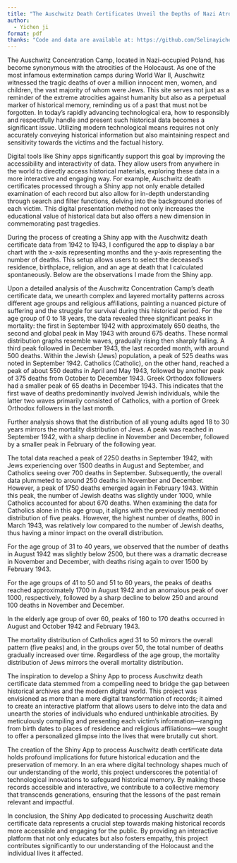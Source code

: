 ```yaml
---
title: "The Auschwitz Death Certificates Unveil the Depths of Nazi Atrocities"
author: 
  - Yichen ji
format: pdf
thanks: "Code and data are available at: https://github.com/Selinayichenji/Canadian_election_prediction.git."
---
```


The Auschwitz Concentration Camp, located in Nazi-occupied Poland, has become synonymous with the atrocities of the Holocaust. As one of the most infamous extermination camps during World War II, Auschwitz witnessed the tragic deaths of over a million innocent men, women, and children, the vast majority of whom were Jews. This site serves not just as a reminder of the extreme atrocities against humanity but also as a perpetual marker of historical memory, reminding us of a past that must not be forgotten. In today's rapidly advancing technological era, how to responsibly and respectfully handle and present such historical data becomes a significant issue. Utilizing modern technological means requires not only accurately conveying historical information but also maintaining respect and sensitivity towards the victims and the factual history.


Digital tools like Shiny apps significantly support this goal by improving the accessibility and interactivity of data. They allow users from anywhere in the world to directly access historical materials, exploring these data in a more interactive and engaging way. For example, Auschwitz death certificates processed through a Shiny app not only enable detailed examination of each record but also allow for in-depth understanding through search and filter functions, delving into the background stories of each victim. This digital presentation method not only increases the educational value of historical data but also offers a new dimension in commemorating past tragedies.

During the process of creating a Shiny app with the Auschwitz death certificate data from 1942 to 1943, I configured the app to display a bar chart with the x-axis representing months and the y-axis representing the number of deaths. This setup allows users to select the deceased's residence, birthplace, religion, and an age at death that I calculated spontaneously. Below are the observations I made from the Shiny app.

Upon a detailed analysis of the Auschwitz Concentration Camp's death certificate data, we unearth complex and layered mortality patterns across different age groups and religious affiliations, painting a nuanced picture of suffering and the struggle for survival during this historical period. For the age group of 0 to 18 years, the data revealed three significant peaks in mortality: the first in September 1942 with approximately 650 deaths, the second and global peak in May 1943 with around 675 deaths. These normal distribution graphs resemble waves, gradually rising then sharply falling. A third peak followed in December 1943, the last recorded month, with around 500 deaths. Within the Jewish (Jews) population, a peak of 525 deaths was noted in September 1942. Catholics (Catholic), on the other hand, reached a peak of about 550 deaths in April and May 1943, followed by another peak of 375 deaths from October to December 1943. Greek Orthodox followers had a smaller peak of 65 deaths in December 1943.
This indicates that the first wave of deaths predominantly involved Jewish individuals, while the latter two waves primarily consisted of Catholics, with a portion of Greek Orthodox followers in the last month.

Further analysis shows that the distribution of all young adults aged 18 to 30 years mirrors the mortality distribution of Jews. A peak was reached in September 1942, with a sharp decline in November and December, followed by a smaller peak in February of the following year.

The total data reached a peak of 2250 deaths in September 1942, with Jews experiencing over 1500 deaths in August and September, and Catholics seeing over 700 deaths in September.
Subsequently, the overall data plummeted to around 250 deaths in November and December. However, a peak of 1750 deaths emerged again in February 1943. Within this peak, the number of Jewish deaths was slightly under 1000, while Catholics accounted for about 670 deaths.
When examining the data for Catholics alone in this age group, it aligns with the previously mentioned distribution of five peaks. However, the highest number of deaths, 800 in March 1943, was relatively low compared to the number of Jewish deaths, thus having a minor impact on the overall distribution.

For the age group of 31 to 40 years, we observed that the number of deaths in August 1942 was slightly below 2500, but there was a dramatic decrease in November and December, with deaths rising again to over 1500 by February 1943.

For the age groups of 41 to 50 and 51 to 60 years, the peaks of deaths reached approximately 1700 in August 1942 and an anomalous peak of over 1000, respectively, followed by a sharp decline to below 250 and around 100 deaths in November and December.

In the elderly age group of over 60, peaks of 160 to 170 deaths occurred in August and October 1942 and February 1943.

The mortality distribution of Catholics aged 31 to 50 mirrors the overall pattern (five peaks) and, in the groups over 50, the total number of deaths gradually increased over time. Regardless of the age group, the mortality distribution of Jews mirrors the overall mortality distribution.

The inspiration to develop a Shiny App to process Auschwitz death certificate data stemmed from a compelling need to bridge the gap between historical archives and the modern digital world. This project was envisioned as more than a mere digital transformation of records; it aimed to create an interactive platform that allows users to delve into the data and unearth the stories of individuals who endured unthinkable atrocities. By meticulously compiling and presenting each victim's information—ranging from birth dates to places of residence and religious affiliations—we sought to offer a personalized glimpse into the lives that were brutally cut short.


The creation of the Shiny App to process Auschwitz death certificate data holds profound implications for future historical education and the preservation of memory. In an era where digital technology shapes much of our understanding of the world, this project underscores the potential of technological innovations to safeguard historical memory. By making these records accessible and interactive, we contribute to a collective memory that transcends generations, ensuring that the lessons of the past remain relevant and impactful.


In conclusion, the Shiny App dedicated to processing Auschwitz death certificate data represents a crucial step towards making historical records more accessible and engaging for the public. By providing an interactive platform that not only educates but also fosters empathy, this project contributes significantly to our understanding of the Holocaust and the individual lives it affected.

